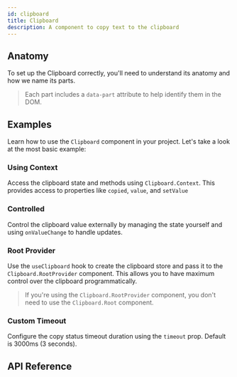 ```yaml
---
id: clipboard
title: Clipboard
description: A component to copy text to the clipboard
---
```


<ComponentPreview id="Clipboard" />

## Anatomy

To set up the Clipboard correctly, you'll need to understand its anatomy and how we name its parts.

> Each part includes a `data-part` attribute to help identify them in the DOM.

<Anatomy id="clipboard" />

## Examples

Learn how to use the `Clipboard` component in your project. Let's take a look at the most basic example:

<Example id="basic" />

### Using Context

Access the clipboard state and methods using `Clipboard.Context`. This provides access to properties like `copied`,
`value`, and `setValue`

<Example id="context" />

### Controlled

Control the clipboard value externally by managing the state yourself and using `onValueChange` to handle updates.

<Example id="controlled" />

### Root Provider

Use the `useClipboard` hook to create the clipboard store and pass it to the `Clipboard.RootProvider` component. This
allows you to have maximum control over the clipboard programmatically.

> If you're using the `Clipboard.RootProvider` component, you don't need to use the `Clipboard.Root` component.

<Example id="root-provider" />

### Custom Timeout

Configure the copy status timeout duration using the `timeout` prop. Default is 3000ms (3 seconds).

<Example id="custom-timeout" />

## API Reference

<ComponentTypes id="clipboard" />
